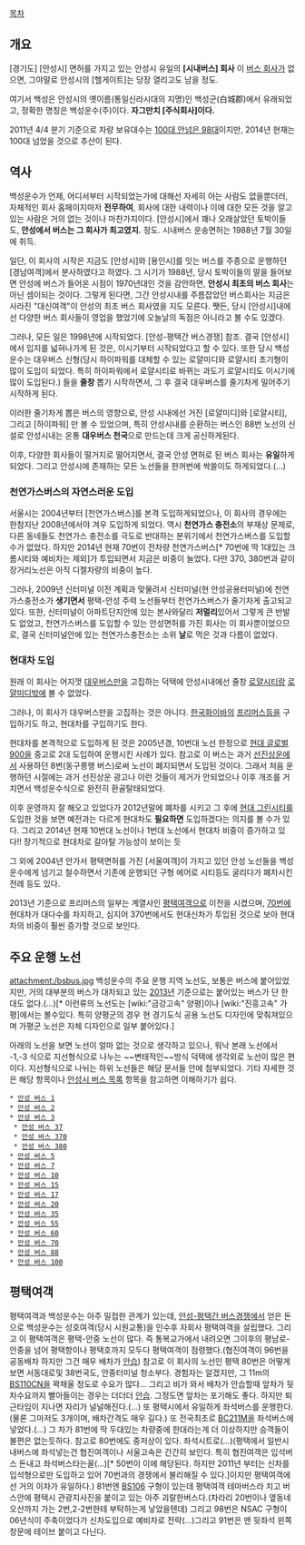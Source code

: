 [[목차]]
== 개요 ==
[경기도] [안성시] 면허를 가지고 있는 안성시 유일의 '''[시내버스] 회사'''
이 [[버스 회사]]가 없으면, 그야말로 안성시의 [헬게이트]는 당장 열리고도 남을 정도.

여기서 백성은 안성시의 옛이름(통일신라시대의 지명)인 백성군(白城郡)에서 유래되었고, 정확한 명칭은 백성운수(주)이다. '''자그만치 [주식회사]이다.'''

2011년 4/4 분기 기준으로 차량 보유대수는 [http://www.anseong.go.kr/contents/bbs/index.php?inc=view&bid=26&idx=8 100대 안넘은 98대]이지만, 2014년 현재는 100대 넘었을 것으로 추산이 된다.
== 역사 ==
백성운수가 언제, 어디서부터 시작되었는가에 대해선 자세히 아는 사람도 없을뿐더러, 자체적인 회사 홈페이지마저 '''전무하여''', 회사에 대한 내력이나 이에 대한 모든 것을 알고 있는 사람은 거의 없는 것이나 마찬가지이다. [안성시]에서 꽤나 오래살았던 토박이들도, '''안성에서 버스는 그 회사가 최고였지.''' 정도. 시내버스 운송면허는 1988년 7월 30일에 취득.

일단, 이 회사의 시작은 지금도 [안성시]와 [용인시]를 잇는 버스를 주종으로 운행하던 [경남여객]에서 분사하였다고 하였다. 그 시기가 1988년, 당시 토박이들의 말을 들어보면 안성에 버스가 들어온 시점이 1970년대인 것을 감안하면, '''안성시 최초의 버스 회사'''는 아닌 셈이되는 것이다. 그렇게 된다면, 그간 안성시내를 주름잡았던 버스회사는 지금은 사라진 "대신여객"이 안성의 최초 버스 회사였을 지도 모른다. 쨋든, 당시 [안성시]내에선 다양한 버스 회사들이 영업을 했었기에 오늘날의 독점은 아니라고 볼 수도 있겠다. 

그러나, 모든 일은 1998년에 시작되었다. [안성-평택간 버스경쟁] 참조. 결국 [안성시]에서 입지를 넓혀나가게 된 것은, 이시기부터 시작되었다고 할 수 있다. 또한 당시 백성운수는 대우버스 신형(당시 하이파워를 대체할 수 있는 로얄미디와 로얄시티 초기형이 많이 도입이 되었다. 특히 하이파워에서 로얄시티로 바뀌는 과도기 로얄시티도 이시기에 많이 도입된다.) 들을 '''줄창''' 뽑기 시작하면서, 그 후 결국 대우버스를 줄기차게 밀어주기 시작하게 된다.

이러한 줄기차게 뽑은 버스의 영향으로, 안성 시내에선 거진 [로얄미디]와 [로얄시티], 그리고 [하이파워] 만 볼 수 있었으며, 특히 안성시내를 순환하는 버스인 88번 노선의 신설로 안성시내는 온통 '''대우버스 천국'''으로 만드는데 크게 공신하게된다.

이후, 다양한 회사들이 떨거지로 떨어지면서, 결국 안성 면허로 된 버스 회사는 '''유일'''하게 되었다. 그리고 안성시에 존재하는 모든 노선들을 한꺼번에 싹쓸이도 하게되었다.(...)
=== 천연가스버스의 자연스러운 도입 ===
서울시는 2004년부터 [천연가스버스]를 본격 도입하게되었으나, 이 회사의 경우에는 한참지난 2008년에서야 겨우 도입하게 되었다. 역시 '''천연가스 충전소'''의 부재상 문제로, 다른 동네들도 천연가스 충전소를 극도로 반대하는 분위기에서 천연가스버스를 도입할 수가 없었다. 하지만 2014년 현재 70번이 전차량 천연가스버스[* 70번에 딱 1대있는 크롬시티와 예비차는 제외]가 투입되면서 지금은 비중이 늘었다. 다만 370, 380번과 같이 장거리노선은 아직 디젤차량의 비중이 높다.

그러나, 2009년 신터미널 이전 계획과 맞물려서 신터미널(현 안성공용터미널)에 천연가스충전소가 '''생기면서''' 평택-안성 주력 노선들부터 천연가스버스가 줄기차게 출고되고 있다. 또한, 신터미널이 아파트단지안에 있는 본사와달리 '''저멀리'''있어서 그렇게 큰 반발도 없었고, 천연가스버스를 도입할 수 있는 안성면허를 가진 회사는 이 회사뿐이었으므로, 결국 신터미널안에 있는 천연가스충전소는 소위 '''날'''로 먹은 것과 다름이 없었다.

=== 현대차 도입 ===
원래 이 회사는 어지껏 [[대우버스]]만을 고집하는 덕택에 안성시내에선 줄창 [[로얄시티]]랑 [[로얄미디]]밖에 볼 수 없었다. 

그러나, 이 회사가 대우버스만을 고집하는 것은 아니다. [[한국화이바]]의 [[프리머스]]등을 구입하기도 하고, 현대차를 구입하기도 한다.

현대차를 본격적으로 도입하게 된 것은 2005년경, 10번대 노선 한정으로 [[현대 글로벌 900]]을 중고로 2대 도입하여 운행시킨 사례가 있다. 참고로 이 버스는 과거 [[선진상운]]에서 사용하던 8번(동구릉행 버스)로써 노선이 폐지되면서 도입된 것이다. 그래서 처음 운행하던 시절에는 과거 선진상운 광고나 이런 것들이 제거가 안되었으나 이후 개조를 거치면서 백성운수식으로 완전히 환골탈태되었다.

이후 운영까지 잘 해오고 있었다가 2012년말에 폐차를 시키고 그 후에 [[현대 그린시티]]를 도입한 것을 보면 예전과는 다르게 현대차도 '''필요하면''' 도입하겠다는 의지를 볼 수가 있다. 그리고 2014년 현재 10번대 노선이나 1번대 노선에서 현대차 비중이 증가하고 있다!! 장기적으로 현대차로 갈아탈 가능성이 보이는 듯

그 외에 2004년 안가서 평택면허를 가진 [서울여객]이 가지고 있던 안성 노선들을 백성운수에게 넘기고 철수하면서 기존에 운행되던 구형 에어로 시티등도 굴리다가 폐차시킨 전례 등도 있다.

2013년 기준으로 프리머스의 일부는 계열사인 [[평택여객]]으로 이전을 시켰으며, [[안성 버스 70|70번]]에 현대차가 대다수를 차지하고, 심지어 370번에서도 현대신차가 투입된 것으로 보아 현대차의 비중이 훨씬 증가할 것으로 보인다.

== 주요 운행 노선 ==
attachment:/bsbus.jpg
백성운수의 주요 운행 지역 노선도, 보통은 버스에 붙어있었지만, 거의 대부분의 버스가 대차되고 있는 [[2013년]] 기준으로는 붙어있는 버스가 단 한대도 없다.(...)[* 이런류의 노선도는 [wiki:"금강고속" 양평]이나 [wiki:"진흥고속" 가평]에서는 볼수있다. 특히 양평군의 경우 현 경기도식 공용 노선도 디자인에 맞춰져있으며 가평군 노선은 자체 디자인으로 일부 붙어있다.]

아래의 노선을 보면 노선이 얼마 없는 것으로 생각하고 있으나, 워낙 본래 노선에서 -1,-3 식으로 지선형식으로 나누는 ~~변태적인~~방식 덕택에 생각외로 노선이 많은 편이다. 지선형식으로 나뉘는 하위 노선들은 해당 문서들 안에 첨부되었다. 기타 자세한 것은 해당 항목이나 [[안성시 버스 목록]] 항목을 참고하면 이해하기가 쉽다. 

 * [[안성 버스 1]]
 * [[안성 버스 2]]
 * [[안성 버스 3]]
  * [[안성 버스 37]]
  * [[안성 버스 370]] 
  * [[안성 버스 380]]
 * [[안성 버스 5]]
 * [[안성 버스 7]]
 * [[안성 버스 10]]
 * [[안성 버스 15]]
 * [[안성 버스 17]]
 * [[안성 버스 20]]
 * [[안성 버스 35]]
 * [[안성 버스 55]]
 * [[안성 버스 60]]
 * [[안성 버스 70]]
 * [[안성 버스 88]]
 * [[안성 버스 100]]

== 평택여객 ==
평택여객과 백성운수는 아주 밀접한 관계가 있는데, [[안성-평택간 버스경쟁]]에서 얻은 돈으로 백성운수는 성호여객(당시 시원교통)을 인수후 자회사 평택여객을 설립했다.
그리고 이 평택여객은 평택-안중 노선이 많다. 즉 통복교가에서 내려오면 그이후의 평남로-안중을 넘어 평택항이나 평택호까지 모두다 평택여객이 점령했다.(협진여객이 96번을 공동배차 하지만 그건 매우 배차가 [[안습]])
참고로 이 회사의 노선인 평택 80번은 어떻게 보면 서동대로및 38번국도, 안중터미널 청소부다. 경험자는 알겠지만, 그 11m의 [[BS110CN]]을 꽉채울 정도로 수요가 많다... 그리고 비가 와서 배차가 안습할때 앞차가 뒷차수요까지 빨아들이는 경우는 더더더 [[안습]]. 그정도면 앞차는 포기해도 좋다. 하지만 퇴근타임이 지나면 자리가 널널해진다.(...) 또 평택시에서 유일하게 좌석버스를 운행한다.(물론 그마저도 3개이며, 배차간격도 매우 길다.)
또 전국최초로 [[BC211M]]을 좌석버스에 넣었다.(...) 그 차가 81번에 딱 두대있는 차량중에 한대라는게 더 이상하지만 승객들이 불편은 없는듯하다. 참고로 80번에도 중저상이 있다. 좌석시트로(...)(평택에서 일반시내버스에 좌석넣는건 협진여객이나 서울고속은 간간히 보인다. 특히 협진여객은 입석버스 돈내고 좌석버스타는꼴(...)[* 50번이 이에 해당된다. 하지만 2011년 부터는 신차를 입석형으로만 도입하고 있어 70번과의 경쟁에서 불리해질 수 있다.]이지만 평택여객에선 거의 이차가 유일하다.) 81번엔 [[BS106]] 구형이 있는데 평택여객 테마버스라 치고 버스안에 평택시 관광지사진을 붙이고 있는 아주 괴랄한버스다.(차라리 20번이나 옆동네 오산까지 가는 2번,2-2번한테 부탁하는게 낳았을텐데) 그리고 98번은 NSAC 구형이 06년식이 주축이었다가 신차도입으로 예비차로 전략(...)그리고 91번은 맨 뒷좌석 왼쪽창문에 테이브 붙이고 다닌다.
